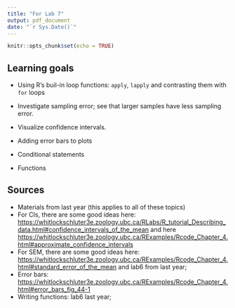 ```yaml
---
title: "For Lab 7"
output: pdf_document
date: "`r Sys.Date()`"
---
```


```r
knitr::opts_chunk$set(echo = TRUE)
```

## Learning goals

* Using R's buil-in loop functions: `apply`, `lapply` and contrasting them with `for` loops

* Investigate sampling error; see that larger samples have less sampling error.

* Visualize confidence intervals.

* Adding error bars to plots

* Conditional statements

* Functions


## Sources

* Materials from last year (this applies to all of these topics)
* For CIs, there are some good ideas here: [https://whitlockschluter3e.zoology.ubc.ca/RLabs/R_tutorial_Describing_data.html#confidence_intervals_of_the_mean](https://whitlockschluter3e.zoology.ubc.ca/RLabs/R_tutorial_Describing_data.html#confidence_intervals_of_the_mean) and here [https://whitlockschluter3e.zoology.ubc.ca/RExamples/Rcode_Chapter_4.html#approximate_confidence_intervals](https://whitlockschluter3e.zoology.ubc.ca/RExamples/Rcode_Chapter_4.html#approximate_confidence_intervals)
* For SEM, there are some good ideas here: [https://whitlockschluter3e.zoology.ubc.ca/RExamples/Rcode_Chapter_4.html#standard_error_of_the_mean](https://whitlockschluter3e.zoology.ubc.ca/RExamples/Rcode_Chapter_4.html#standard_error_of_the_mean) and lab6 from last year;
* Error bars: [https://whitlockschluter3e.zoology.ubc.ca/RExamples/Rcode_Chapter_4.html#error_bars_fig_44-1](https://whitlockschluter3e.zoology.ubc.ca/RExamples/Rcode_Chapter_4.html#error_bars_fig_44-1)
* Writing functions: lab6 last year; 
